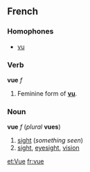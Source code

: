 ==French==
===Homophones===
*[[vu]]

===Verb===
'''vue''' ''f''

#Feminine form of '''[[vu]]'''.

===Noun===
'''vue''' ''f'' (''plural'' '''vues''')

#[[sight]] (''something seen'')
#[[sight]], [[eyesight]], [[vision]]

[[et:Vue]]
[[fr:vue]]